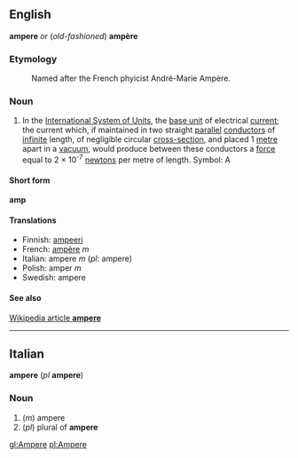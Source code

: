 ==English==
'''ampere''' ''or'' (''old-fashioned'') '''ampère'''

===Etymology===

:Named after the French phyicist André-Marie Ampère.

===Noun===

#In the [[International System of Units]], the [[base unit]] of electrical [[current]]; the current which, if maintained in two straight [[parallel]] [[conductor]]s of [[infinite]] length, of negligible circular [[cross-section]], and placed 1 [[metre]] apart in a [[vacuum]], would produce between these conductors a [[force]] equal to 2 &times; 10<sup>-7</sup> [[newton]]s per metre of length.  Symbol: A

====Short form====
'''amp'''

====Translations====

*Finnish: [[ampeeri]]
*French: [[ampère]] ''m''
*Italian: ampere ''m'' (''pl'': ampere)
*Polish: amper ''m''
*Swedish: ampere

====See also====
[[w:ampere|Wikipedia article '''ampere''']]

----

==Italian==
'''ampere''' (''pl'' '''ampere''')

===Noun===

#(''m'') ampere
#(''pl'') plural of '''ampere'''

[[gl:Ampere]]
[[pl:Ampere]]